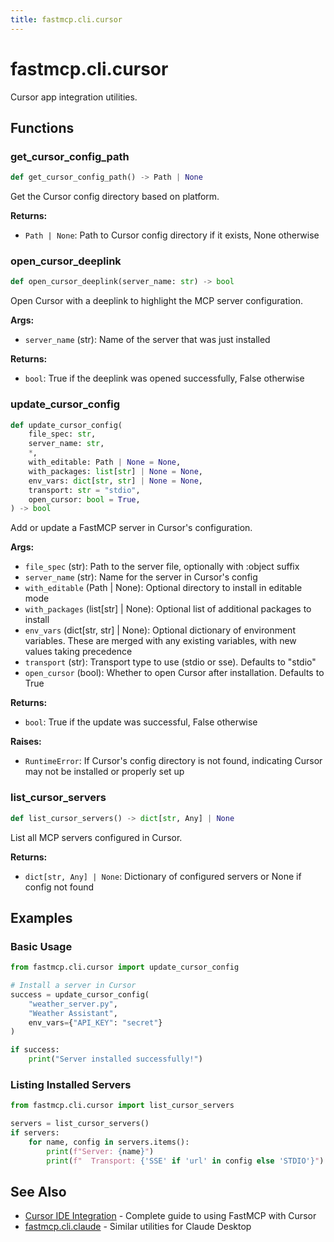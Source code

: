 ```yaml
---
title: fastmcp.cli.cursor
---
```


# fastmcp.cli.cursor

Cursor app integration utilities.

## Functions

### get_cursor_config_path

```python
def get_cursor_config_path() -> Path | None
```

Get the Cursor config directory based on platform.

**Returns:**
- `Path | None`: Path to Cursor config directory if it exists, None otherwise

### open_cursor_deeplink

```python
def open_cursor_deeplink(server_name: str) -> bool
```

Open Cursor with a deeplink to highlight the MCP server configuration.

**Args:**
- `server_name` (str): Name of the server that was just installed

**Returns:**
- `bool`: True if the deeplink was opened successfully, False otherwise

### update_cursor_config

```python
def update_cursor_config(
    file_spec: str,
    server_name: str,
    *,
    with_editable: Path | None = None,
    with_packages: list[str] | None = None,
    env_vars: dict[str, str] | None = None,
    transport: str = "stdio",
    open_cursor: bool = True,
) -> bool
```

Add or update a FastMCP server in Cursor's configuration.

**Args:**
- `file_spec` (str): Path to the server file, optionally with :object suffix
- `server_name` (str): Name for the server in Cursor's config
- `with_editable` (Path | None): Optional directory to install in editable mode
- `with_packages` (list[str] | None): Optional list of additional packages to install
- `env_vars` (dict[str, str] | None): Optional dictionary of environment variables. These are merged with any existing variables, with new values taking precedence
- `transport` (str): Transport type to use (stdio or sse). Defaults to "stdio"
- `open_cursor` (bool): Whether to open Cursor after installation. Defaults to True

**Returns:**
- `bool`: True if the update was successful, False otherwise

**Raises:**
- `RuntimeError`: If Cursor's config directory is not found, indicating Cursor may not be installed or properly set up

### list_cursor_servers

```python
def list_cursor_servers() -> dict[str, Any] | None
```

List all MCP servers configured in Cursor.

**Returns:**
- `dict[str, Any] | None`: Dictionary of configured servers or None if config not found

## Examples

### Basic Usage

```python
from fastmcp.cli.cursor import update_cursor_config

# Install a server in Cursor
success = update_cursor_config(
    "weather_server.py",
    "Weather Assistant",
    env_vars={"API_KEY": "secret"}
)

if success:
    print("Server installed successfully!")
```

### Listing Installed Servers

```python
from fastmcp.cli.cursor import list_cursor_servers

servers = list_cursor_servers()
if servers:
    for name, config in servers.items():
        print(f"Server: {name}")
        print(f"  Transport: {'SSE' if 'url' in config else 'STDIO'}")
```

## See Also

- [Cursor IDE Integration](/integrations/cursor) - Complete guide to using FastMCP with Cursor
- [fastmcp.cli.claude](/python-sdk/fastmcp-cli-claude) - Similar utilities for Claude Desktop 